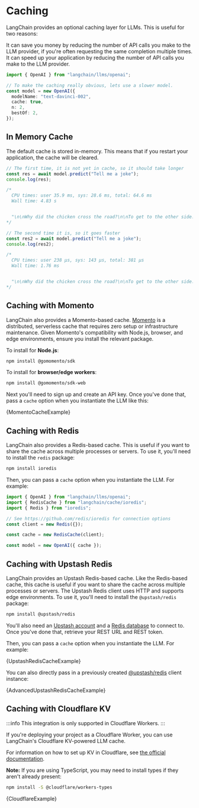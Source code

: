 # Caching

LangChain provides an optional caching layer for LLMs. This is useful for two reasons:

It can save you money by reducing the number of API calls you make to the LLM provider, if you're often requesting the same completion multiple times.
It can speed up your application by reducing the number of API calls you make to the LLM provider.


```typescript
import { OpenAI } from "langchain/llms/openai";

// To make the caching really obvious, lets use a slower model.
const model = new OpenAI({
  modelName: "text-davinci-002",
  cache: true,
  n: 2,
  bestOf: 2,
});
```

## In Memory Cache

The default cache is stored in-memory. This means that if you restart your application, the cache will be cleared.

```typescript
// The first time, it is not yet in cache, so it should take longer
const res = await model.predict("Tell me a joke");
console.log(res);

/*
  CPU times: user 35.9 ms, sys: 28.6 ms, total: 64.6 ms
  Wall time: 4.83 s


  "\n\nWhy did the chicken cross the road?\n\nTo get to the other side."
*/
```

```typescript
// The second time it is, so it goes faster
const res2 = await model.predict("Tell me a joke");
console.log(res2);

/*
  CPU times: user 238 µs, sys: 143 µs, total: 381 µs
  Wall time: 1.76 ms


  "\n\nWhy did the chicken cross the road?\n\nTo get to the other side."
*/
```

## Caching with Momento

LangChain also provides a Momento-based cache. [Momento](https://gomomento.com) is a distributed, serverless cache that requires zero setup or infrastructure maintenance. Given Momento's compatibility with Node.js, browser, and edge environments, ensure you install the relevant package.

To install for **Node.js**:

```bash npm2yarn
npm install @gomomento/sdk
```

To install for **browser/edge workers**:

```bash npm2yarn
npm install @gomomento/sdk-web
```

Next you'll need to sign up and create an API key. Once you've done that, pass a `cache` option when you instantiate the LLM like this:


<CodeBlock language="typescript">{MomentoCacheExample}</CodeBlock>

## Caching with Redis

LangChain also provides a Redis-based cache. This is useful if you want to share the cache across multiple processes or servers. To use it, you'll need to install the `redis` package:

```bash npm2yarn
npm install ioredis
```

Then, you can pass a `cache` option when you instantiate the LLM. For example:

```typescript
import { OpenAI } from "langchain/llms/openai";
import { RedisCache } from "langchain/cache/ioredis";
import { Redis } from "ioredis";

// See https://github.com/redis/ioredis for connection options
const client = new Redis({});

const cache = new RedisCache(client);

const model = new OpenAI({ cache });
```

## Caching with Upstash Redis

LangChain provides an Upstash Redis-based cache. Like the Redis-based cache, this cache is useful if you want to share the cache across multiple processes or servers. The Upstash Redis client uses HTTP and supports edge environments. To use it, you'll need to install the `@upstash/redis` package:

```bash npm2yarn
npm install @upstash/redis
```

You'll also need an [Upstash account](https://docs.upstash.com/redis#create-account) and a [Redis database](https://docs.upstash.com/redis#create-a-database) to connect to. Once you've done that, retrieve your REST URL and REST token.

Then, you can pass a `cache` option when you instantiate the LLM. For example:


<CodeBlock language="typescript">{UpstashRedisCacheExample}</CodeBlock>

You can also directly pass in a previously created [@upstash/redis](https://docs.upstash.com/redis/sdks/javascriptsdk/overview) client instance:


<CodeBlock language="typescript">{AdvancedUpstashRedisCacheExample}</CodeBlock>

## Caching with Cloudflare KV

:::info
This integration is only supported in Cloudflare Workers.
:::

If you're deploying your project as a Cloudflare Worker, you can use LangChain's Cloudflare KV-powered LLM cache.

For information on how to set up KV in Cloudflare, see [the official documentation](https://developers.cloudflare.com/kv/).

**Note:** If you are using TypeScript, you may need to install types if they aren't already present:

```bash npm2yarn
npm install -S @cloudflare/workers-types
```


<CodeBlock language="typescript">{CloudflareExample}</CodeBlock>
